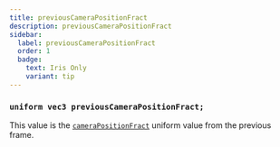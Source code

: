 ```yaml
---
title: previousCameraPositionFract
description: previousCameraPositionFract
sidebar:
  label: previousCameraPositionFract
  order: 1
  badge:
    text: Iris Only
    variant: tip
---
```


### `uniform vec3 previousCameraPositionFract;`

This value is the [`cameraPositionFract`](/reference/uniforms/general/camerapositionfract) uniform value from the previous frame.